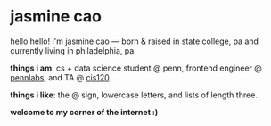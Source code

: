 
<Home>

# jasmine cao

hello hello! i'm jasmine cao — born & raised in state college, pa and currently
living in philadelphia, pa.

**things i am**: cs + data science student @ penn, frontend engineer @
[pennlabs](http://pennlabs.org), and TA @ [cis120](http://cis120.org).

**things i like**: the @ sign, lowercase letters, and lists of length three.

**welcome to my corner of the internet :)**

</Home>
